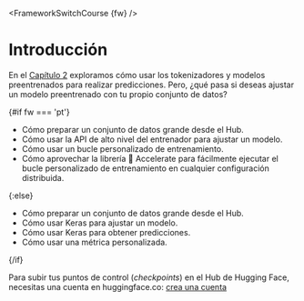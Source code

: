 <FrameworkSwitchCourse {fw} />

# Introducción

<CourseFloatingBanner
    chapter={3}
    classNames="absolute z-10 right-0 top-0"
/>

En el [Capítulo 2](/course/chapter2) exploramos cómo usar los tokenizadores y modelos preentrenados para realizar predicciones. Pero, ¿qué pasa si deseas ajustar un modelo preentrenado con tu propio conjunto de datos?

{#if fw === 'pt'}

* Cómo preparar un conjunto de datos grande desde el Hub.
* Cómo usar la API de alto nivel del entrenador para ajustar un modelo.
* Cómo usar un bucle personalizado de entrenamiento.
* Cómo aprovechar la librería 🤗 Accelerate para fácilmente ejecutar el bucle personalizado de entrenamiento en cualquier configuración distribuida.

{:else}

* Cómo preparar un conjunto de datos grande desde el Hub.
* Cómo usar Keras para ajustar un modelo.
* Cómo usar Keras para obtener predicciones.
* Cómo usar una métrica personalizada.

{/if}

Para subir tus puntos de control (*checkpoints*) en el Hub de Hugging Face, necesitas una cuenta en huggingface.co: [crea una cuenta](https://huggingface.co/join)